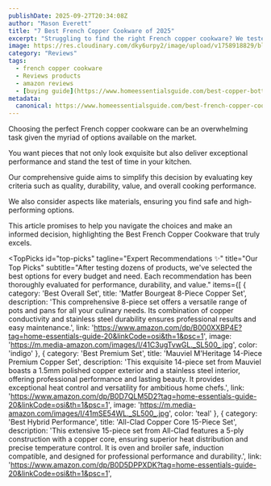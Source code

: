 ```yaml
---
publishDate: 2025-09-27T20:34:08Z
author: "Mason Everett"
title: "7 Best French Copper Cookware of 2025"
excerpt: "Struggling to find the right French copper cookware? We tested top options to help you choose durable, high-performance pieces for your kitchen."
image: https://res.cloudinary.com/dky6urpy2/image/upload/v1758918829/blog_image_1758918828_niiaxn.webp
category: "Reviews"
tags:
  - french copper cookware
  - Reviews products
  - amazon reviews
  - [buying guide](https://www.homeessentialsguide.com/best-copper-bottom-cookware)
metadata:
  canonical: https://www.homeessentialsguide.com/best-french-copper-cookware
---
```



<p>Choosing the perfect French copper cookware can be an overwhelming task given the myriad of options available on the market.</p>
<p>You want pieces that not only look exquisite but also deliver exceptional performance and stand the test of time in your kitchen.</p>
<p>Our comprehensive guide aims to simplify this decision by evaluating key criteria such as quality, durability, value, and overall cooking performance.</p>
<p>We also consider aspects like materials, ensuring you find safe and high-performing options.</p>
<p>This article promises to help you navigate the choices and make an informed decision, highlighting the Best French Copper Cookware that truly excels.</p>

<TopPicks
  id="top-picks"
  tagline="Expert Recommendations ✨"
  title="Our Top Picks"
  subtitle="After testing dozens of products, we've selected the best options for every budget and need. Each recommendation has been thoroughly evaluated for performance, durability, and value."
  items={[
    {
      category: 'Best Overall Set',
      title: 'Matfer Bourgeat 8-Piece Copper Set',
      description: 'This comprehensive 8-piece set offers a versatile range of pots and pans for all your culinary needs. Its combination of copper conductivity and stainless steel durability ensures professional results and easy maintenance.',
      link: 'https://www.amazon.com/dp/B000XXBP4E?tag=home-essentials-guide-20&linkCode=osi&th=1&psc=1',
      image: 'https://m.media-amazon.com/images/I/41C3ugTvwGL._SL500_.jpg',
      color: 'indigo'
    },
    {
      category: 'Best Premium Set',
      title: 'Mauviel M\'Heritage 14-Piece Premium Copper Set',
      description: 'This exquisite 14-piece set from Mauviel boasts a 1.5mm polished copper exterior and a stainless steel interior, offering professional performance and lasting beauty. It provides exceptional heat control and versatility for ambitious home chefs.',
      link: 'https://www.amazon.com/dp/B0D7QLM5D2?tag=home-essentials-guide-20&linkCode=osi&th=1&psc=1',
      image: 'https://m.media-amazon.com/images/I/41mSE54WL._SL500_.jpg',
      color: 'teal'
    },
    {
      category: 'Best Hybrid Performance',
      title: 'All-Clad Copper Core 15-Piece Set',
      description: 'This extensive 15-piece set from All-Clad features a 5-ply construction with a copper core, ensuring superior heat distribution and precise temperature control. It is oven and broiler safe, induction compatible, and designed for professional performance and durability.',
      link: 'https://www.amazon.com/dp/B0D5DPPXDK?tag=home-essentials-guide-20&linkCode=osi&th=1&psc=1',
      